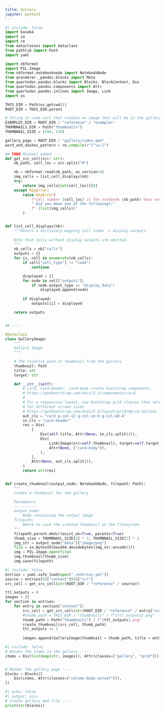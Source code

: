 ```yaml
---
title: Gallery
jupyter: python3
---
```


```python
#| include: false
import base64
import io
import re
from dataclasses import dataclass
from pathlib import Path
import yaml

import nbformat
import PIL.Image
from nbformat.notebooknode import NotebookNode
from qrenderer._pandoc.blocks import Meta
from quartodoc.pandoc.blocks import Blocks, BlockContent, Div
from quartodoc.pandoc.components import Attr
from quartodoc.pandoc.inlines import Image, Link
import os

THIS_DIR = Path(os.getcwd())
ROOT_DIR = THIS_DIR.parent

# String in code cell that creates an image that will be in the gallery
EXAMPLES_DIR = ROOT_DIR / "reference" / "examples"
THUMBNAILS_DIR = Path("thumbnails")
THUMBNAIL_SIZE = (294, 210)

gallery_page = ROOT_DIR / "gallery/index.qmd"
word_and_dashes_pattern = re.compile(r"[^\w-]")

## TODO Michael added ----
def get_src_cell(src: str):
    nb_path, cell_loc = src.split("#")

    nb = nbformat.read(nb_path, as_version=4)
    img_cells = list_cell_displays(nb)
    try:
        return img_cells[int(cell_loc)][0]
    except KeyError:
        raise KeyError(
            f"Cell number {cell_loc} in the notebook {nb_path} does not have output."
            " Did you mean one of the following?:"
            f" {list(img_cells)}"
        )


def list_cell_displays(nb):
    """Return a dictionary mapping cell index -> display outputs.
    
    Note that cells without display outputs are omitted.
    """
    nb_cells = nb["cells"]
    outputs = {}
    for ii, cell in enumerate(nb_cells):
        if cell["cell_type"] != "code":
            continue

        displayed = []
        for node in cell["outputs"]:
            if node.output_type == "display_data":
                displayed.append(node)
        
        if displayed:
            outputs[ii] = displayed

    return outputs


## ----

@dataclass
class GalleryImage:
    """
    Gallery Image
    """

    # The relative path of thumbnail from the gallery
    thumbnail: Path
    title: str
    target: str

    def __str__(self):
        # card, card-header, card-body create bootstrap components
        # https://getbootstrap.com/docs/5.3/components/card/
        #
        # For a responsive layout, use bootstrap grid classes that select
        # for different screen sizes
        # https://getbootstrap.com/docs/5.3/layout/grid/#grid-options
        out_cls = "card g-col-12 g-col-sm-6 g-col-md-4"
        in_cls = "card-header"
        res = Div(
            [
                Div(self.title, Attr(None, in_cls.split())),
                Div(
                    Link(Image(src=self.thumbnail), target=self.target),
                    Attr(None, ["card-body"]),
                ),
            ],
            Attr(None, out_cls.split()),
        )
        return str(res)


def create_thumbnail(output_node: NotebookNode, filepath: Path):
    """
    Create a thumbnail for the gallery

    Parameters
    ----------
    output_node:
        Node containing the output image
    filepath:
        Where to save the created thumbnail on the filesystem
    """
    filepath.parent.mkdir(exist_ok=True, parents=True)
    thumb_size = THUMBNAIL_SIZE[0] * 2, THUMBNAIL_SIZE[1] * 2
    img_str = output_node["data"]["image/png"]
    file = io.BytesIO(base64.decodebytes(img_str.encode()))
    img = PIL.Image.open(file)
    img.thumbnail(thumb_size)
    img.save(filepath)
```

```python
#| include: false
entries = yaml.safe_load(open("./entries.yml"))
source = entries[0]["content"][0]["src"]
src_cell = get_src_cell(str(ROOT_DIR / "reference" / source))

ttl_outputs = 0
images = []
for section in entries:
    for entry in section["content"]:
        src_cell = get_src_cell(str(ROOT_DIR / "reference" / entry["src"]))
        #thumb_path = THIS_DIR / "thumbnails" / f"{ttl_outputs}.png"
        thumb_path = Path("thumbnails") / f"{ttl_outputs}.png"
        create_thumbnail(src_cell, thumb_path)
        ttl_outputs += 1
        
        images.append(GalleryImage(thumbnail = thumb_path, title = entry["name"], target = ""))
```

```python
#| include: false
# Render the items in the gallery ----
items = Div(list(map(str, images)), Attr(classes=["gallery", "grid"]))


# Render the gallery page ----
blocks = Blocks([
    Div(items, Attr(classes=["column-body-outset"])),
])
```

```python
#| echo: false
#| output: asis
# Create gallery qmd file ----
print(str(blocks))
```